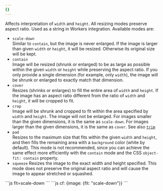 ```yaml
---
{}
---
```



Affects interpretation of `width` and `height`. All resizing modes preserve aspect ratio. Used as a string in Workers integration. Available modes are:

- `scale-down`\
  Similar to `contain`, but the image is never enlarged. If the image is larger than given `width` or `height`, it will be resized. Otherwise its original size will be kept.
- `contain`\
  Image will be resized (shrunk or enlarged) to be as large as possible within the given `width` or `height` while preserving the aspect ratio. If you only provide a single dimension (for example, only `width`), the image will be shrunk or enlarged to exactly match that dimension.
- `cover`\
  Resizes (shrinks or enlarges) to fill the entire area of `width` and `height`. If the image has an aspect ratio different from the ratio of `width` and `height`, it will be cropped to fit.
- `crop`\
  Image will be shrunk and cropped to fit within the area specified by `width` and `height`. The image will not be enlarged. For images smaller than the given dimensions, it is the same as `scale-down`. For images larger than the given dimensions, it is the same as `cover`. See also [`trim`](#trim)
- `pad`\
  Resizes to the maximum size that fits within the given `width` and `height`, and then fills the remaining area with a `background` color (white by default). This mode is not recommended, since you can achieve the same effect more efficiently with the `contain` mode and the CSS `object-fit: contain` property.
- `squeeze`
  Resizes the image to the exact width and height specified. This mode does not preserve the original aspect ratio and will cause the image to appear stretched or squashed.
<Tabs>
  <TabItem label="URL format">
    ```js
    fit=scale-down
    ```
  </TabItem>
  <TabItem label="Workers">
  ```js
  cf: {image: {fit: "scale-down"}}
  ```
  </TabItem>
</Tabs>
